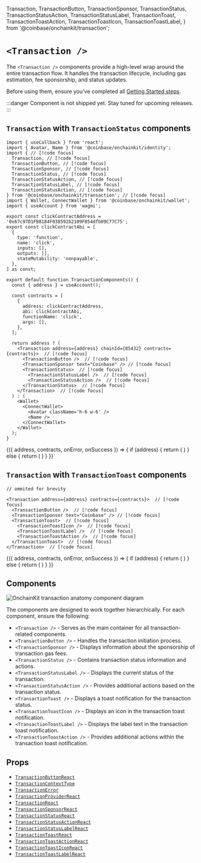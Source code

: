   Transaction, 
  TransactionButton,
  TransactionSponsor,
  TransactionStatus,
  TransactionStatusAction,
  TransactionStatusLabel,
  TransactionToast,
  TransactionToastAction,
  TransactionToastIcon,
  TransactionToastLabel,
} from '@coinbase/onchainkit/transaction';

# `<Transaction />`

The `<Transaction />` components provide a high-level wrap around the entire transaction flow. 
It handles the transaction lifecycle, including gas estimation, fee sponsorship, and status updates.

Before using them, ensure you've completed all [Getting Started steps](/getting-started).

:::danger
Component is not shipped yet. Stay tuned for upcoming releases.
:::

## `Transaction` with `TransactionStatus` components

```tsx [code]
import { useCallback } from 'react';
import { Avatar, Name } from '@coinbase/onchainkit/identity';
import { // [!code focus]
  Transaction, // [!code focus]
  TransactionButton, // [!code focus]
  TransactionSponsor, // [!code focus]
  TransactionStatus, // [!code focus]
  TransactionStatusAction, // [!code focus]
  TransactionStatusLabel, // [!code focus]
  TransactionStatusAction, // [!code focus]
} from '@coinbase/onchainkit/transaction'; // [!code focus]
import { Wallet, ConnectWallet } from '@coinbase/onchainkit/wallet';
import { useAccount } from 'wagmi';

export const clickContractAddress = '0x67c97D1FB8184F038592b2109F854dfb09C77C75';
export const clickContractAbi = [
  {
    type: 'function',
    name: 'click',
    inputs: [],
    outputs: [],
    stateMutability: 'nonpayable',
  },
] as const;

export default function TransactionComponents() {
  const { address } = useAccount();

  const contracts = [
    {
      address: clickContractAddress,
      abi: clickContractAbi,
      functionName: 'click',
      args: [],
    },
  ];

  return address ? (
    <Transaction address={address} chainId={85432} contracts={contracts}>  // [!code focus]
      <TransactionButton />  // [!code focus]
      <TransactionSponsor text="Coinbase" /> // [!code focus]
      <TransactionStatus>  // [!code focus]
        <TransactionStatusLabel />  // [!code focus]
        <TransactionStatusAction />  // [!code focus]
      </TransactionStatus>  // [!code focus]
    </Transaction>  // [!code focus]
  ) : (
    <Wallet>
      <ConnectWallet>
        <Avatar className='h-6 w-6' />
        <Name />
      </ConnectWallet>
    </Wallet>
  );
}
```

<App>
  <TransactionWrapper>
    {({ address, contracts, onError, onSuccess }) => {
      if (address) {
        return (
          <Transaction
            address={address}
            capabilities={{
              paymasterService: {
                url: 'https://api.developer.coinbase.com/rpc/v1/base-sepolia/KkgONfLFgUZKI8nnrttLbI78U2vyhtXg',
              },
            }}
            chainId={84532}
            contracts={contracts}
            onError={onError}
            onSuccess={onSuccess}
          >
            <TransactionButton />
            <TransactionSponsor text="coinbase" />
            <TransactionStatus>
              <TransactionStatusLabel />
              <TransactionStatusAction />
            </TransactionStatus>
          </Transaction>
        )
      } else {
        return (
          <Wallet>
            <ConnectWallet>
              <Avatar className="h-6 w-6" />
              <Name />
            </ConnectWallet>
          </Wallet>
        )
      }
    }}
  </TransactionWrapper>
</App>

## `Transaction` with `TransactionToast` components

```tsx
// ommited for brevity

<Transaction address={address} contracts={contracts}>  // [!code focus]
  <TransactionButton />  // [!code focus]
  <TransactionSponsor text="Coinbase" /> // [!code focus]
  <TransactionToast>  // [!code focus]
    <TransactionToastIcon />  // [!code focus]
    <TransactionToastLabel />  // [!code focus]
    <TransactionToastAction />  // [!code focus]
  </TransactionToast>  // [!code focus]
</Transaction>  // [!code focus]
```

<App>
  <TransactionWrapper>
    {({ address, contracts, onError, onSuccess }) => {
      if (address) {
        return (
          <Transaction
            address={address}
            capabilities={{
              paymasterService: {
                url: 'https://api.developer.coinbase.com/rpc/v1/base-sepolia/KkgONfLFgUZKI8nnrttLbI78U2vyhtXg',
              },
            }}
            chainId={84532}
            contracts={contracts}
            onError={onError}
            onSuccess={onSuccess}
          >
            <TransactionButton />
            <TransactionSponsor text="Coinbase" />
            <TransactionToast>
              <TransactionToastIcon />
              <TransactionToastLabel />
              <TransactionToastAction />
            </TransactionToast>
          </Transaction>
        )
      } else {
        return (
          <Wallet>
            <ConnectWallet>
              <Avatar className="h-6 w-6" />
              <Name />
            </ConnectWallet>
          </Wallet>
        )
      }
    }}
  </TransactionWrapper>
</App>

## Components

<div className="flex flex-col max-w-[648px] gap-6">
  <img 
    src="/assets/onchainkit-components-transaction-anatomy.png" 
    alt="OnchainKit transaction anatomy component diagram"
    title="Visual breakdown of OnchainKit transaction components"
  />
</div>

The components are designed to work together hierarchically. For each component, ensure the following:
- `<Transaction />` - Serves as the main container for all transaction-related components.
- `<TransactionButton />` - Handles the transaction initiation process.
- `<TransactionSponsor />` - Displays information about the sponsorship of transaction gas fees.
- `<TransactionStatus />` - Contains transaction status information and actions.
- `<TransactionStatusLabel />` - Displays the current status of the transaction.
- `<TransactionStatusAction />` - Provides additional actions based on the transaction status.
- `<TransactionToast />` - Displays a toast notification for the transaction status.
- `<TransactionToastIcon />` - Displays an icon in the transaction toast notification.
- `<TransactionToastLabel />` - Displays the label text in the transaction toast notification.
- `<TransactionToastAction />` - Provides additional actions within the transaction toast notification.

## Props

- [`TransactionButtonReact`](/transaction/types#transactionbuttonreact)
- [`TransactionContextType`](/transaction/types#transactioncontexttype)
- [`TransactionError`](/transaction/types#transactionerror)
- [`TransactionProviderReact`](/transaction/types#transactionproviderreact)
- [`TransactionReact`](/transaction/types#transactionreact)
- [`TransactionSponsorReact`](/transaction/types#transactionsponsorreact)
- [`TransactionStatusReact`](/transaction/types#transactionstatusreact)
- [`TransactionStatusActionReact`](/transaction/types#transactionstatusactionreact)
- [`TransactionStatusLabelReact`](/transaction/types#transactionstatuslabelreact)
- [`TransactionToastReact`](/transaction/types#transactiontoastreact)
- [`TransactionToastActionReact`](/transaction/types#transactiontoastactionreact)
- [`TransactionToastIconReact`](/transaction/types#transactiontoasticonreact)
- [`TransactionToastLabelReact`](/transaction/types#transactiontoastlabelreact)
```